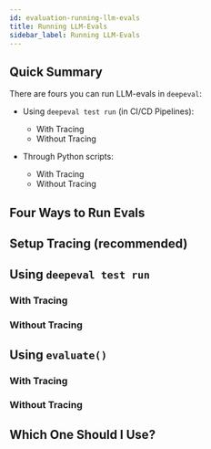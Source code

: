 ```yaml
---
id: evaluation-running-llm-evals
title: Running LLM-Evals
sidebar_label: Running LLM-Evals
---
```


## Quick Summary

There are fours you can run LLM-evals in `deepeval`:

- Using `deepeval test run` (in CI/CD Pipelines):

  - With Tracing
  - Without Tracing

- Through Python scripts:

  - With Tracing
  - Without Tracing

## Four Ways to Run Evals

## Setup Tracing (recommended)

## Using `deepeval test run`

### With Tracing

### Without Tracing

## Using `evaluate()`

### With Tracing

### Without Tracing

## Which One Should I Use?

